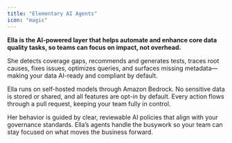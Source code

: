 ```yaml
---
title: "Elementary AI Agents"
icon: "magic"
---
```


**Ella is the AI-powered layer that helps automate and enhance core data quality tasks, so teams can focus on impact, not overhead.**

She detects coverage gaps, recommends and generates tests, traces root causes, fixes issues, optimizes queries, and surfaces missing metadata—making your data AI-ready and compliant by default.

Ella runs on self-hosted models through Amazon Bedrock. No sensitive data is stored or shared, and all features are opt-in by default. Every action flows through a pull request, keeping your team fully in control.

Her behavior is guided by clear, reviewable AI policies that align with your governance standards. Ella’s agents handle the busywork so your team can stay focused on what moves the business forward.


<CardGroup cols={3}>
  <Card title="Governance" icon="tags" href="/cloud/ai-agents/governance-agent" >
  </Card>
 <Card title="Triage & Resolution" icon="toolbox" href="/cloud/ai-agents/triage-resolution-agent" >
  </Card>
  <Card title="Test Recommendation" icon="vial-circle-check" href="/cloud/ai-agents/test-recommendation-agent" >
  </Card>
   <Card title="Catalog" icon="book-open" href="/cloud/ai-agents/catalog-agent" >
  </Card>
   <Card title="Performance & Cost" icon="comments-dollar" href="/cloud/ai-agents/performance-cost-agent" >
  </Card>
   <Card title="AI Privacy Policy" icon="user-lock" href="/cloud/general/security-and-privacy" >
  </Card>
</CardGroup>
